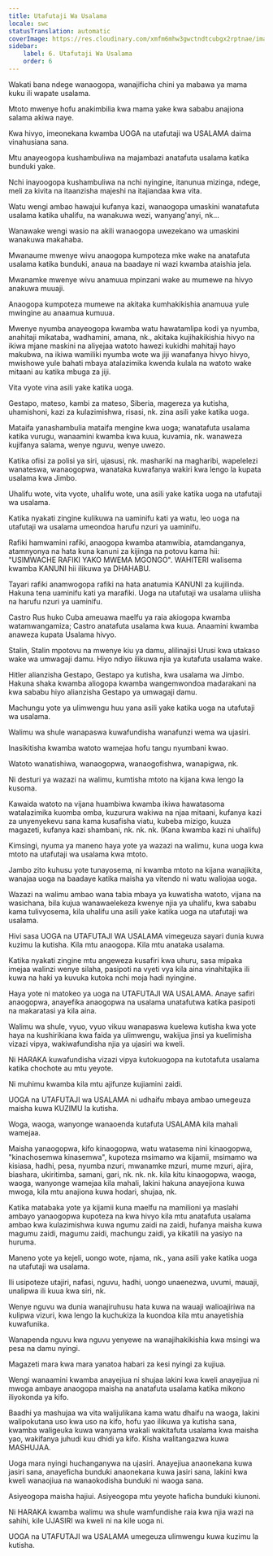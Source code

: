 ```yaml
---
title: Utafutaji Wa Usalama
locale: swc
statusTranslation: automatic
coverImage: https://res.cloudinary.com/xmfm6mhw3gwctndtcubgx2rptnae/image/upload/v1740337243/small_cover_educacion_fundamental_a051170f1c.webp
sidebar:
    label: 6. Utafutaji Wa Usalama
    order: 6
---
```

Wakati bana ndege wanaogopa, wanajificha chini ya mabawa ya mama kuku ili wapate usalama.

Mtoto mwenye hofu anakimbilia kwa mama yake kwa sababu anajiona salama akiwa naye.

Kwa hivyo, imeonekana kwamba UOGA na utafutaji wa USALAMA daima vinahusiana sana.

Mtu anayeogopa kushambuliwa na majambazi anatafuta usalama katika bunduki yake.

Nchi inayoogopa kushambuliwa na nchi nyingine, itanunua mizinga, ndege, meli za kivita na itaanzisha majeshi na itajiandaa kwa vita.

Watu wengi ambao hawajui kufanya kazi, wanaogopa umaskini wanatafuta usalama katika uhalifu, na wanakuwa wezi, wanyang'anyi, nk...

Wanawake wengi wasio na akili wanaogopa uwezekano wa umaskini wanakuwa makahaba.

Mwanaume mwenye wivu anaogopa kumpoteza mke wake na anatafuta usalama katika bunduki, anaua na baadaye ni wazi kwamba ataishia jela.

Mwanamke mwenye wivu anamuua mpinzani wake au mumewe na hivyo anakuwa muuaji.

Anaogopa kumpoteza mumewe na akitaka kumhakikishia anamuua yule mwingine au anaamua kumuua.

Mwenye nyumba anayeogopa kwamba watu hawatamlipa kodi ya nyumba, anahitaji mikataba, wadhamini, amana, nk., akitaka kujihakikishia hivyo na ikiwa mjane maskini na aliyejaa watoto hawezi kukidhi mahitaji hayo makubwa, na ikiwa wamiliki nyumba wote wa jiji wanafanya hivyo hivyo, mwishowe yule bahati mbaya atalazimika kwenda kulala na watoto wake mitaani au katika mbuga za jiji.

Vita vyote vina asili yake katika uoga.

Gestapo, mateso, kambi za mateso, Siberia, magereza ya kutisha, uhamishoni, kazi za kulazimishwa, risasi, nk. zina asili yake katika uoga.

Mataifa yanashambulia mataifa mengine kwa uoga; wanatafuta usalama katika vurugu, wanaamini kwamba kwa kuua, kuvamia, nk. wanaweza kujifanya salama, wenye nguvu, wenye uwezo.

Katika ofisi za polisi ya siri, ujasusi, nk. mashariki na magharibi, wapelelezi wanateswa, wanaogopwa, wanataka kuwafanya wakiri kwa lengo la kupata usalama kwa Jimbo.

Uhalifu wote, vita vyote, uhalifu wote, una asili yake katika uoga na utafutaji wa usalama.

Katika nyakati zingine kulikuwa na uaminifu kati ya watu, leo uoga na utafutaji wa usalama umeondoa harufu nzuri ya uaminifu.

Rafiki hamwamini rafiki, anaogopa kwamba atamwibia, atamdanganya, atamnyonya na hata kuna kanuni za kijinga na potovu kama hii: "USIMWACHE RAFIKI YAKO MWEMA MGONGO". WAHITERI walisema kwamba KANUNI hii ilikuwa ya DHAHABU.

Tayari rafiki anamwogopa rafiki na hata anatumia KANUNI za kujilinda. Hakuna tena uaminifu kati ya marafiki. Uoga na utafutaji wa usalama uliisha na harufu nzuri ya uaminifu.

Castro Rus huko Cuba ameuawa maelfu ya raia akiogopa kwamba watamwangamiza; Castro anatafuta usalama kwa kuua. Anaamini kwamba anaweza kupata Usalama hivyo.

Stalin, Stalin mpotovu na mwenye kiu ya damu, alilinajisi Urusi kwa utakaso wake wa umwagaji damu. Hiyo ndiyo ilikuwa njia ya kutafuta usalama wake.

Hitler alianzisha Gestapo, Gestapo ya kutisha, kwa usalama wa Jimbo. Hakuna shaka kwamba aliogopa kwamba wangemwondoa madarakani na kwa sababu hiyo alianzisha Gestapo ya umwagaji damu.

Machungu yote ya ulimwengu huu yana asili yake katika uoga na utafutaji wa usalama.

Walimu wa shule wanapaswa kuwafundisha wanafunzi wema wa ujasiri.

Inasikitisha kwamba watoto wamejaa hofu tangu nyumbani kwao.

Watoto wanatishiwa, wanaogopwa, wanaogofishwa, wanapigwa, nk.

Ni desturi ya wazazi na walimu, kumtisha mtoto na kijana kwa lengo la kusoma.

Kawaida watoto na vijana huambiwa kwamba ikiwa hawatasoma watalazimika kuomba omba, kuzurura wakiwa na njaa mitaani, kufanya kazi za unyenyekevu sana kama kusafisha viatu, kubeba mizigo, kuuza magazeti, kufanya kazi shambani, nk. nk. nk. (Kana kwamba kazi ni uhalifu)

Kimsingi, nyuma ya maneno haya yote ya wazazi na walimu, kuna uoga kwa mtoto na utafutaji wa usalama kwa mtoto.

Jambo zito kuhusu yote tunayosema, ni kwamba mtoto na kijana wanajikita, wanajaa uoga na baadaye katika maisha ya vitendo ni watu waliojaa uoga.

Wazazi na walimu ambao wana tabia mbaya ya kuwatisha watoto, vijana na wasichana, bila kujua wanawaelekeza kwenye njia ya uhalifu, kwa sababu kama tulivyosema, kila uhalifu una asili yake katika uoga na utafutaji wa usalama.

Hivi sasa UOGA na UTAFUTAJI WA USALAMA vimegeuza sayari dunia kuwa kuzimu la kutisha. Kila mtu anaogopa. Kila mtu anataka usalama.

Katika nyakati zingine mtu angeweza kusafiri kwa uhuru, sasa mipaka imejaa walinzi wenye silaha, pasipoti na vyeti vya kila aina vinahitajika ili kuwa na haki ya kuvuka kutoka nchi moja hadi nyingine.

Haya yote ni matokeo ya uoga na UTAFUTAJI WA USALAMA. Anaye safiri anaogopwa, anayefika anaogopwa na usalama unatafutwa katika pasipoti na makaratasi ya kila aina.

Walimu wa shule, vyuo, vyuo vikuu wanapaswa kuelewa kutisha kwa yote haya na kushirikiana kwa faida ya ulimwengu, wakijua jinsi ya kuelimisha vizazi vipya, wakiwafundisha njia ya ujasiri wa kweli.

Ni HARAKA kuwafundisha vizazi vipya kutokuogopa na kutotafuta usalama katika chochote au mtu yeyote.

Ni muhimu kwamba kila mtu ajifunze kujiamini zaidi.

UOGA na UTAFUTAJI wa USALAMA ni udhaifu mbaya ambao umegeuza maisha kuwa KUZIMU la kutisha.

Woga, waoga, wanyonge wanaoenda kutafuta USALAMA kila mahali wamejaa.

Maisha yanaogopwa, kifo kinaogopwa, watu watasema nini kinaogopwa, "kinachosemwa kinasemwa", kupoteza msimamo wa kijamii, msimamo wa kisiasa, hadhi, pesa, nyumba nzuri, mwanamke mzuri, mume mzuri, ajira, biashara, ukiritimba, samani, gari, nk. nk. nk. kila kitu kinaogopwa, waoga, waoga, wanyonge wamejaa kila mahali, lakini hakuna anayejiona kuwa mwoga, kila mtu anajiona kuwa hodari, shujaa, nk.

Katika matabaka yote ya kijamii kuna maelfu na mamilioni ya maslahi ambayo yanaogopwa kupoteza na kwa hivyo kila mtu anatafuta usalama ambao kwa kulazimishwa kuwa ngumu zaidi na zaidi, hufanya maisha kuwa magumu zaidi, magumu zaidi, machungu zaidi, ya kikatili na yasiyo na huruma.

Maneno yote ya kejeli, uongo wote, njama, nk., yana asili yake katika uoga na utafutaji wa usalama.

Ili usipoteze utajiri, nafasi, nguvu, hadhi, uongo unaenezwa, uvumi, mauaji, unalipwa ili kuua kwa siri, nk.

Wenye nguvu wa dunia wanajiruhusu hata kuwa na wauaji walioajiriwa na kulipwa vizuri, kwa lengo la kuchukiza la kuondoa kila mtu anayetishia kuwafunika.

Wanapenda nguvu kwa nguvu yenyewe na wanajihakikishia kwa msingi wa pesa na damu nyingi.

Magazeti mara kwa mara yanatoa habari za kesi nyingi za kujiua.

Wengi wanaamini kwamba anayejiua ni shujaa lakini kwa kweli anayejiua ni mwoga ambaye anaogopa maisha na anatafuta usalama katika mikono iliyokonda ya kifo.

Baadhi ya mashujaa wa vita walijulikana kama watu dhaifu na waoga, lakini walipokutana uso kwa uso na kifo, hofu yao ilikuwa ya kutisha sana, kwamba waligeuka kuwa wanyama wakali wakitafuta usalama kwa maisha yao, wakifanya juhudi kuu dhidi ya kifo. Kisha walitangazwa kuwa MASHUJAA.

Uoga mara nyingi huchanganywa na ujasiri. Anayejiua anaonekana kuwa jasiri sana, anayeficha bunduki anaonekana kuwa jasiri sana, lakini kwa kweli wanaojiua na wanaokodisha bunduki ni waoga sana.

Asiyeogopa maisha hajiui. Asiyeogopa mtu yeyote haficha bunduki kiunoni.

Ni HARAKA kwamba walimu wa shule wamfundishe raia kwa njia wazi na sahihi, kile UJASIRI wa kweli ni na kile uoga ni.

UOGA na UTAFUTAJI wa USALAMA umegeuza ulimwengu kuwa kuzimu la kutisha.

